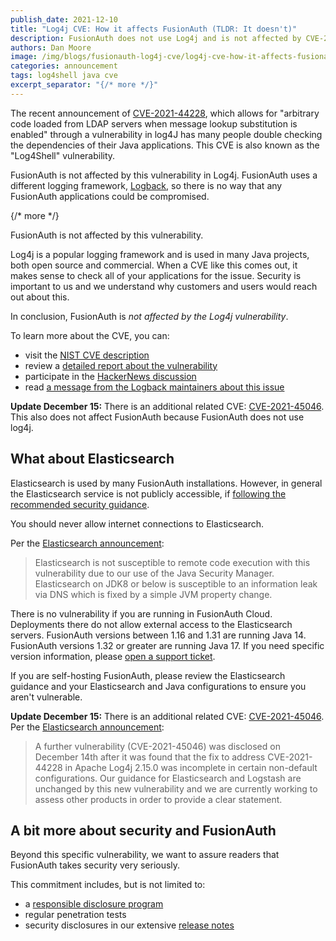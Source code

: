 ```yaml
---
publish_date: 2021-12-10 
title: "Log4j CVE: How it affects FusionAuth (TLDR: It doesn't)"
description: FusionAuth does not use Log4j and is not affected by CVE-2021-44228
authors: Dan Moore
image: /img/blogs/fusionauth-log4j-cve/log4j-cve-how-it-affects-fusionauth-tldr-it-doesnt-header-image.png
categories: announcement
tags: log4shell java cve
excerpt_separator: "{/* more */}"
---
```


The recent announcement of [CVE-2021-44228](https://nvd.nist.gov/vuln/detail/CVE-2021-44228), which allows for "arbitrary code loaded from LDAP servers when message lookup substitution is enabled" through a vulnerability in log4J has many people double checking the dependencies of their Java applications. This CVE is also known as the "Log4Shell" vulnerability.

FusionAuth is not affected by this vulnerability in Log4j. FusionAuth uses a different logging framework, [Logback](http://logback.qos.ch/), so there is no way that any FusionAuth applications could be compromised. 

{/* more */}

<Aside type="note" nodark="true">
FusionAuth is not affected by this vulnerability.
</Aside>

Log4j is a popular logging framework and is used in many Java projects, both open source and commercial. When a CVE like this comes out, it makes sense to check all of your applications for the issue. Security is important to us and we understand why customers and users would reach out about this.

In conclusion, FusionAuth is *not affected by the Log4j vulnerability*.

To learn more about the CVE, you can:

* visit the [NIST CVE description](https://nvd.nist.gov/vuln/detail/CVE-2021-44228)
* review a [detailed report about the vulnerability](https://www.lunasec.io/docs/blog/log4j-zero-day/)
* participate in the [HackerNews discussion](https://news.ycombinator.com/item?id=29504755)
* read [a message from the Logback maintainers about this issue](http://mailman.qos.ch/pipermail/announce/2021/000163.html)

**Update December 15:** There is an additional related CVE: [CVE-2021-45046](https://nvd.nist.gov/vuln/detail/CVE-2021-45046). This also does not affect FusionAuth because FusionAuth does not use log4j.

## What about Elasticsearch

Elasticsearch is used by many FusionAuth installations. However, in general the Elasticsearch service is not publicly accessible, if [following the recommended security guidance](/docs/v1/tech/admin-guide/securing).

<Aside type="note" nodark="true">
You should never allow internet connections to Elasticsearch.
</Aside>

Per the [Elasticsearch announcement](https://discuss.elastic.co/t/apache-log4j2-remote-code-execution-rce-vulnerability-cve-2021-44228-esa-2021-31/291476):

> Elasticsearch is not susceptible to remote code execution with this vulnerability due to our use of the Java Security Manager. Elasticsearch on JDK8 or below is susceptible to an information leak via DNS which is fixed by a simple JVM property change.

There is no vulnerability if you are running in FusionAuth Cloud. Deployments there do not allow external access to the Elasticsearch servers. FusionAuth versions between 1.16 and 1.31 are running Java 14. FusionAuth versions 1.32 or greater are running Java 17. If you need specific version information, please [open a support ticket](https://account.fusionauth.io/account/support/).

If you are self-hosting FusionAuth, please review the Elasticsearch guidance and your Elasticsearch and Java configurations to ensure you aren't vulnerable.

**Update December 15:** There is an additional related CVE: [CVE-2021-45046](https://nvd.nist.gov/vuln/detail/CVE-2021-45046). Per the [Elasticsearch announcement](https://discuss.elastic.co/t/apache-log4j2-remote-code-execution-rce-vulnerability-cve-2021-44228-esa-2021-31/291476):

> A further vulnerability (CVE-2021-45046) was disclosed on December 14th after it was found that the fix to address CVE-2021-44228 in Apache Log4j 2.15.0 was incomplete in certain non-default configurations. Our guidance for Elasticsearch and Logstash are unchanged by this new vulnerability and we are currently working to assess other products in order to provide a clear statement.

## A bit more about security and FusionAuth

Beyond this specific vulnerability, we want to assure readers that FusionAuth takes security very seriously. 

This commitment includes, but is not limited to:

* a [responsible disclosure program](/security)
* regular penetration tests
* security disclosures in our extensive [release notes](/docs/v1/tech/release-notes)


